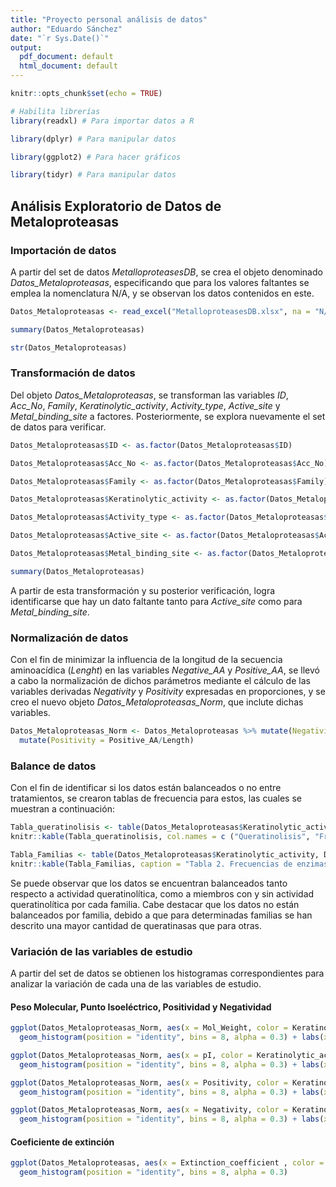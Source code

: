 ```yaml
---
title: "Proyecto personal análisis de datos"
author: "Eduardo Sánchez"
date: "`r Sys.Date()`"
output:
  pdf_document: default
  html_document: default
---
```


```r
knitr::opts_chunk$set(echo = TRUE)

# Habilita librerías
library(readxl) # Para importar datos a R

library(dplyr) # Para manipular datos

library(ggplot2) # Para hacer gráficos

library(tidyr) # Para manipular datos
```

## Análisis Exploratorio de Datos de Metaloproteasas

### Importación de datos

A partir del set de datos _MetalloproteasesDB_, se crea el objeto denominado _Datos_Metaloproteasas_, especificando que para los valores faltantes se emplea la nomenclatura N/A, y se observan los datos contenidos en este.

```r
Datos_Metaloproteasas <- read_excel("MetalloproteasesDB.xlsx", na = "N/A")

summary(Datos_Metaloproteasas)

str(Datos_Metaloproteasas)
```

### Transformación de datos

Del objeto _Datos_Metaloproteasas_, se transforman las variables _ID_, _Acc_No_, _Family_, _Keratinolytic_activity_, _Activity_type_, _Active_site_ y _Metal_binding_site_ a factores. Posteriormente, se explora nuevamente el set de datos para verificar.

```r
Datos_Metaloproteasas$ID <- as.factor(Datos_Metaloproteasas$ID)

Datos_Metaloproteasas$Acc_No <- as.factor(Datos_Metaloproteasas$Acc_No)

Datos_Metaloproteasas$Family <- as.factor(Datos_Metaloproteasas$Family)

Datos_Metaloproteasas$Keratinolytic_activity <- as.factor(Datos_Metaloproteasas$Keratinolytic_activity)

Datos_Metaloproteasas$Activity_type <- as.factor(Datos_Metaloproteasas$Activity_type)

Datos_Metaloproteasas$Active_site <- as.factor(Datos_Metaloproteasas$Active_site)

Datos_Metaloproteasas$Metal_binding_site <- as.factor(Datos_Metaloproteasas$Metal_binding_site)

summary(Datos_Metaloproteasas)
```
A partir de esta transformación y su posterior verificación, logra identificarse que hay un dato faltante tanto para _Active_site_ como para _Metal_binding_site_.

### Normalización de datos

Con el fin de minimizar la influencia de la longitud de la secuencia aminoacídica (_Lenght_) en las variables _Negative_AA_ y _Positive_AA_, se llevó a cabo la normalización de dichos parámetros mediante el cálculo de las variables derivadas _Negativity_ y _Positivity_ expresadas en proporciones, y se creo el nuevo objeto _Datos_Metaloproteasas_Norm_, que inclute dichas variables.

```r

Datos_Metaloproteasas_Norm <- Datos_Metaloproteasas %>% mutate(Negativity = Negative_AA/Length)%>% 
  mutate(Positivity = Positive_AA/Length)

```

### Balance de datos
Con el fin de identificar si los datos están balanceados o no entre tratamientos, se crearon tablas de frecuencia para estos, las cuales se muestran a continuación:


```r

Tabla_queratinolisis <- table(Datos_Metaloproteasas$Keratinolytic_activity)
knitr::kable(Tabla_queratinolisis, col.names = c ("Queratinolisis", "Frecuencia"), caption = "Tabla 1. Frecuencias de enzimas segun el factor de actividad queratinolítica")

Tabla_Familias <- table(Datos_Metaloproteasas$Keratinolytic_activity, Datos_Metaloproteasas$Family)
knitr::kable(Tabla_Familias, caption = "Tabla 2. Frecuencias de enzimas por familia de proteasa de acuerdo con clasificación MEROPS")

```

Se puede observar que los datos se encuentran balanceados tanto respecto a actividad queratinolítica, como a miembros con y sin actividad queratinolítica por cada familia. Cabe destacar que los datos no están balanceados por familia, debido a que para determinadas familias se han descrito una mayor cantidad de queratinasas que para otras. 

### Variación de las variables de estudio

A partir del set de datos se obtienen los histogramas correspondientes para analizar la variación de cada una de las variables de estudio.

#### Peso Molecular, Punto Isoeléctrico, Positividad y Negatividad

```r

ggplot(Datos_Metaloproteasas_Norm, aes(x = Mol_Weight, color = Keratinolytic_activity)) +
  geom_histogram(position = "identity", bins = 8, alpha = 0.3) + labs(x= "Peso Molecular", y= "Recuento")

ggplot(Datos_Metaloproteasas_Norm, aes(x = pI, color = Keratinolytic_activity)) +
  geom_histogram(position = "identity", bins = 8, alpha = 0.3) + labs(x= "Punto Isoelectrico", y= "Recuento")

ggplot(Datos_Metaloproteasas_Norm, aes(x = Positivity, color = Keratinolytic_activity)) +
  geom_histogram(position = "identity", bins = 8, alpha = 0.3) + labs(x= "Positividad", y= "Recuento")

ggplot(Datos_Metaloproteasas_Norm, aes(x = Negativity, color = Keratinolytic_activity)) +
  geom_histogram(position = "identity", bins = 8, alpha = 0.3) + labs(x= "Negatividad", y= "Recuento")

```

#### Coeficiente de extinción

```r
ggplot(Datos_Metaloproteasas, aes(x = Extinction_coefficient , color = Keratinolytic_activity)) +
  geom_histogram(position = "identity", bins = 8, alpha = 0.3)
```

